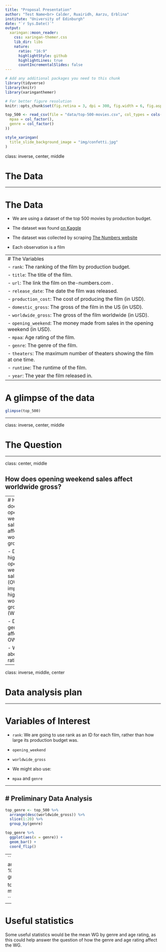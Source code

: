 ```yaml
---
title: "Proposal Presentation"
author: "Test Name<br> Calder, Ruairidh, Aarzu, Erblina"
institute: "University of Edinburgh"
date: "`r Sys.Date()`"
output:
  xaringan::moon_reader:
    css: xaringan-themer.css
    lib_dir: libs
    nature:
      ratio: "16:9"
      highlightStyle: github
      highlightLines: true
      countIncrementalSlides: false
---
```


```r
# Add any additional packages you need to this chunk
library(tidyverse)
library(knitr)
library(xaringanthemer)
```

```r
# For better figure resolution
knitr::opts_chunk$set(fig.retina = 3, dpi = 300, fig.width = 6, fig.asp = 0.618, out.width = "80%")
```

```r
top_500 <- read_csv(file = "data/top-500-movies.csv", col_types = cols(
  mpaa = col_factor(),
  genre = col_factor()
))
```

```r
style_xaringan(
  title_slide_background_image = "img/confetti.jpg"
)
```

class: inverse, center, middle

# The Data

---

# The Data
- We are using a dataset of the top 500 movies by production budget.
- The dataset was found [on Kaggle](https://www.kaggle.com/datasets/e0d29b8ab6ddedf4b39e4804768915ed8b5eb73dcd68bc6ef5b76aae6bf4d0ff)

- The dataset was collected by scraping [The Numbers website](https://www.the-numbers.com/movie/budgets/all)

- Each observation is a film

---
# The Variables
- `rank`: The ranking of the film by production budget.
- `title`: The title of the film.
- `url`: The link the film on the-numbers.com .
- `release_date`: The date the film was released.
- `production_cost`: The cost of producing the film (in USD).
- `domestic_gross`: The gross of the film in the US (in USD).
- `worldwide_gross`: The gross of the film worldwide (in USD).
- `opening_weekend`: The money made from sales in the opening weekend (in USD).
- `mpaa`: Age rating of the film.
- `genre`: The genre of the film.
- `theaters`: The maximum number of theaters showing the film at one time.
- `runtime`: The runtime of the film.
- `year`: The year the film released in.
---

# A glimpse of the data


``` r
glimpse(top_500)

```

---

class: inverse, center, middle

# The Question

---

class: center, middle

## How does opening weekend sales affect worldwide gross?

---
# How does opening weekend sales affect worldwide gross?

- Does high opening weekend sales (OWS) imply a high worldwide gross (WG)?

- Does genre affect the OWS/WG?

- What about age rating?



---

class: inverse, middle, center

# Data analysis plan

---

# Variables of Interest

- `rank`: We are going to use rank as an ID for each film, rather than how large its production budget was.
- `opening_weekend`
- `worldwide_gross`

- We might also use:
- `mpaa` and `genre`

---

# Preliminary Data Analysis
--

```r
top_genre <- top_500 %>%
  arrange(desc(worldwide_gross)) %>%
  slice(1:20) %>%
  group_by(genre)

top_genre %>% 
  ggplot(aes(x = genre)) +
  geom_bar() +
  coord_flip()
```
--
```r
top_age <- top_500 %>%
  arrange(desc(worldwide_gross)) %>%
  slice(1:20) %>%
  group_by(mpaa)


top_age %>%
  ggplot(aes(x = mpaa)) +
  geom_bar()

```

---

# Useful statistics

Some useful statistics would be the mean WG by genre and age rating, as this could help answer the question of how the genre and age rating affect the WG.

